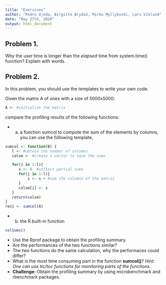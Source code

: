 ```yaml
---
title: "Exercises"
author: "Pedro Ojeda, Birgitte Brydsö, Mirko Myllykoski, Lars Viklund"
date: "May 27th, 2020"
output: html_document
---
```


## Problem 1.

Why the *user* time is longer than the *elapsed* time from system.time() function? Explain with words.

## Problem 2.

In this problem, you should use the templates to write your own code. 

Given the matrix A of ones with a size of 5000x5000:

```r
A <- #initialize the matrix
```

compare the profiling results of the following functions:

* a) a function sumcol to compute the sum of the elements by columns, you can use the following template,


```r
sumcol <- function(B) {
   l <- #obtain the number of columns
   colsm <- #create a vector to save the sums

   for(i in 1:l){  
      s <- 0  #collect partial sums
      for(j in 1:l){
          s <- s + #sum the columns of the matrix
      }
      colsm[i] <- s
   }
   return(colsm)
}
res1 <- sumcol(A)
```


* b) the R built-in function

```r
colSums()
```


* Use the Rprof package to obtain the profiling summary. 
* Are the performances of the two functions similar? 
* The two functions do the same calculation, why the performaces could differ?
* What is the most time consuming part in the function **sumcol()**? *Hint: One can use tic/toc functions for monitoring parts of the functions.*
* **Challenge:** Obtain the profiling summary by using microbenchmark and rbenchmark packages.